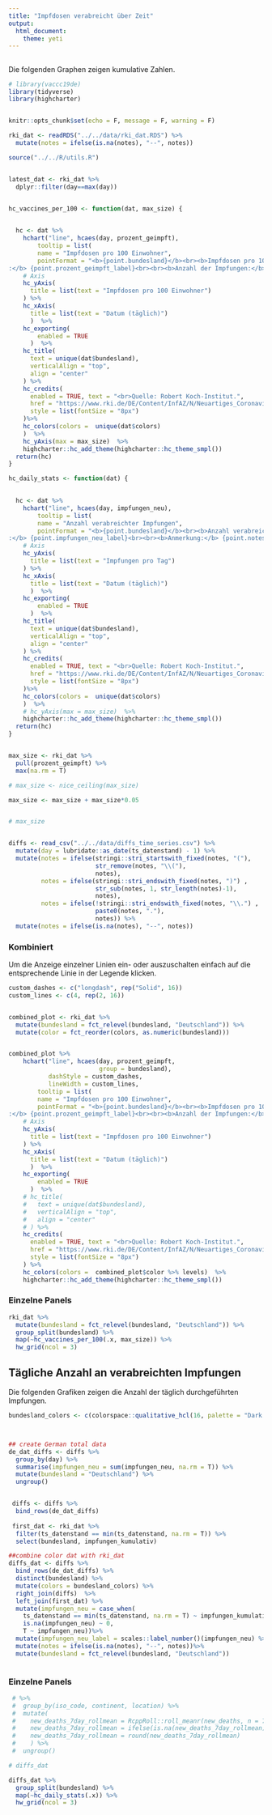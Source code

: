 ```yaml
---
title: "Impfdosen verabreicht über Zeit"
output: 
  html_document:
    theme: yeti
---
```


## {.tabset .tabset-pills}

Die folgenden Graphen zeigen kumulative Zahlen.

```r
# library(vaccc19de)
library(tidyverse)
library(highcharter)


knitr::opts_chunk$set(echo = F, message = F, warning = F)

rki_dat <- readRDS("../../data/rki_dat.RDS") %>% 
  mutate(notes = ifelse(is.na(notes), "--", notes))

source("../../R/utils.R")


latest_dat <- rki_dat %>% 
  dplyr::filter(day==max(day))


hc_vaccines_per_100 <- function(dat, max_size) {

  
  hc <- dat %>% 
    hchart("line", hcaes(day, prozent_geimpft),
        tooltip = list(
        name = "Impfdosen pro 100 Einwohner",
        pointFormat = "<b>{point.bundesland}</b><br><b>Impfdosen pro 100 Einwohner
:</b> {point.prozent_geimpft_label}<br><br><b>Anzahl der Impfungen:</b> {point.impfungen_kumulativ_label}<br><br><b>Anmerkung:</b> {point.notes}")) %>%
    # Axis
    hc_yAxis(
      title = list(text = "Impfdosen pro 100 Einwohner")
    ) %>% 
    hc_xAxis(
      title = list(text = "Datum (täglich)")
      )  %>% 
    hc_exporting(
        enabled = TRUE
      )  %>% 
    hc_title(
      text = unique(dat$bundesland),
      verticalAlign = "top",
      align = "center"
    ) %>% 
    hc_credits(
      enabled = TRUE, text = "<br>Quelle: Robert Koch-Institut.",
      href = "https://www.rki.de/DE/Content/InfAZ/N/Neuartiges_Coronavirus/Daten/Impfquoten-Tab.html",
      style = list(fontSize = "8px")
    )%>%
    hc_colors(colors =  unique(dat$colors)
    )  %>% 
    hc_yAxis(max = max_size)  %>%
    highcharter::hc_add_theme(highcharter::hc_theme_smpl())  
  return(hc)
}

hc_daily_stats <- function(dat) {

  
  hc <- dat %>% 
    hchart("line", hcaes(day, impfungen_neu),
        tooltip = list(
        name = "Anzahl verabreichter Impfungen",
        pointFormat = "<b>{point.bundesland}</b><br><b>Anzahl verabreichter Impfungen
:</b> {point.impfungen_neu_label}<br><br><b>Anmerkung:</b> {point.notes}")) %>%
    # Axis
    hc_yAxis(
      title = list(text = "Impfungen pro Tag")
    ) %>% 
    hc_xAxis(
      title = list(text = "Datum (täglich)")
      )  %>% 
    hc_exporting(
        enabled = TRUE
      )  %>% 
    hc_title(
      text = unique(dat$bundesland),
      verticalAlign = "top",
      align = "center"
    ) %>% 
    hc_credits(
      enabled = TRUE, text = "<br>Quelle: Robert Koch-Institut.",
      href = "https://www.rki.de/DE/Content/InfAZ/N/Neuartiges_Coronavirus/Daten/Impfquoten-Tab.html",
      style = list(fontSize = "8px")
    )%>%
    hc_colors(colors =  unique(dat$colors)
    )  %>% 
    # hc_yAxis(max = max_size)  %>%
    highcharter::hc_add_theme(highcharter::hc_theme_smpl())  
  return(hc)
}


max_size <- rki_dat %>% 
  pull(prozent_geimpft) %>% 
  max(na.rm = T)

# max_size <- nice_ceiling(max_size)

max_size <- max_size + max_size*0.05


# max_size 


diffs <- read_csv("../../data/diffs_time_series.csv") %>%
  mutate(day = lubridate::as_date(ts_datenstand) - 1) %>% 
  mutate(notes = ifelse(stringi::stri_startswith_fixed(notes, "("),
                        str_remove(notes, "\\("),
                        notes),
         notes = ifelse(stringi::stri_endswith_fixed(notes, ")") ,
                        str_sub(notes, 1, str_length(notes)-1),
                        notes),
         notes = ifelse(!stringi::stri_endswith_fixed(notes, "\\.") ,
                        paste0(notes, "."),
                        notes)) %>% 
  mutate(notes = ifelse(is.na(notes), "--", notes))
```


### Kombiniert

Um die Anzeige einzelner Linien ein- oder auszuschalten einfach auf die entsprechende Linie in der Legende klicken.

```r
custom_dashes <- c("longdash", rep("Solid", 16))
custom_lines <- c(4, rep(2, 16))


combined_plot <- rki_dat %>% 
  mutate(bundesland = fct_relevel(bundesland, "Deutschland")) %>%
  mutate(color = fct_reorder(colors, as.numeric(bundesland))) 


combined_plot %>% 
    hchart("line", hcaes(day, prozent_geimpft, 
                         group = bundesland),
           dashStyle = custom_dashes,
           lineWidth = custom_lines,
        tooltip = list(
        name = "Impfdosen pro 100 Einwohner",
        pointFormat = "<b>{point.bundesland}</b><br><b>Impfdosen pro 100 Einwohner
:</b> {point.prozent_geimpft_label}<br><br><b>Anzahl der Impfungen:</b> {point.impfungen_kumulativ_label}<br><br><b>Anmerkung:</b> {point.notes}")) %>%
    # Axis
    hc_yAxis(
      title = list(text = "Impfdosen pro 100 Einwohner")
    ) %>% 
    hc_xAxis(
      title = list(text = "Datum (täglich)")
      )  %>% 
    hc_exporting(
        enabled = TRUE
      )  %>% 
    # hc_title(
    #   text = unique(dat$bundesland),
    #   verticalAlign = "top",
    #   align = "center"
    # ) %>% 
    hc_credits(
      enabled = TRUE, text = "<br>Quelle: Robert Koch-Institut.",
      href = "https://www.rki.de/DE/Content/InfAZ/N/Neuartiges_Coronavirus/Daten/Impfquoten-Tab.html",
      style = list(fontSize = "8px")
    ) %>% 
    hc_colors(colors =  combined_plot$color %>% levels)  %>%
    highcharter::hc_add_theme(highcharter::hc_theme_smpl())

```

### Einzelne Panels

```r

rki_dat %>% 
  mutate(bundesland = fct_relevel(bundesland, "Deutschland")) %>% 
  group_split(bundesland) %>% 
  map(~hc_vaccines_per_100(.x, max_size)) %>% 
  hw_grid(ncol = 3)


```


## Tägliche Anzahl an verabreichten Impfungen {.tabset .tabset-pills}

Die folgenden Grafiken zeigen die Anzahl der täglich durchgeführten Impfungen.



```r
bundesland_colors <- c(colorspace::qualitative_hcl(16, palette = "Dark 3", rev = T), "#000000")



## create German total data
de_dat_diffs <- diffs %>%
  group_by(day) %>%
  summarise(impfungen_neu = sum(impfungen_neu, na.rm = T)) %>%
  mutate(bundesland = "Deutschland") %>% 
  ungroup()


 diffs <- diffs %>% 
  bind_rows(de_dat_diffs)
 
 first_dat <- rki_dat %>% 
  filter(ts_datenstand == min(ts_datenstand, na.rm = T)) %>%
  select(bundesland, impfungen_kumulativ)

##combine color dat with rki_dat
diffs_dat <- diffs %>% 
  bind_rows(de_dat_diffs) %>%
  distinct(bundesland) %>%
  mutate(colors = bundesland_colors) %>%
  right_join(diffs)  %>% 
  left_join(first_dat) %>% 
  mutate(impfungen_neu = case_when(
    ts_datenstand == min(ts_datenstand, na.rm = T) ~ impfungen_kumulativ,
    is.na(impfungen_neu) ~ 0, 
    T ~ impfungen_neu))%>%
  mutate(impfungen_neu_label = scales::label_number()(impfungen_neu) %>% str_remove_all("\\.0"))  %>% 
  mutate(notes = ifelse(is.na(notes), "--", notes))%>% 
  mutate(bundesland = fct_relevel(bundesland, "Deutschland"))



```


### Einzelne Panels


```r



 # %>% 
 #  group_by(iso_code, continent, location) %>% 
 #  mutate(
 #    new_deaths_7day_rollmean = RcppRoll::roll_meanr(new_deaths, n = 7),
 #    new_deaths_7day_rollmean = ifelse(is.na(new_deaths_7day_rollmean), 0, new_deaths_7day_rollmean),
 #    new_deaths_7day_rollmean = round(new_deaths_7day_rollmean)
 #    ) %>% 
 #  ungroup()

# diffs_dat

diffs_dat %>% 
  group_split(bundesland) %>% 
  map(~hc_daily_stats(.x)) %>% 
  hw_grid(ncol = 3) 
```

